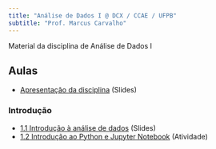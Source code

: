 ```yaml
---
title: "Análise de Dados I @ DCX / CCAE / UFPB"
subtitle: "Prof. Marcus Carvalho"
---
```


Material da disciplina de Análise de Dados I

## Aulas

- [Apresentação da disciplina](1-introducao/0-apresentacao.qmd) (Slides)

### Introdução

- [1.1 Introdução à análise de dados](1-introducao/1-introducao-ad.qmd) (Slides)
- [1.2 Introdução ao Python e Jupyter Notebook](1-introducao/1-introducao-ad.qmd) (Atividade)

